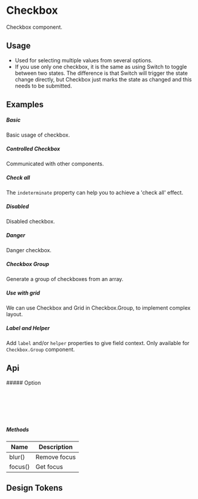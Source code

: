 
<Meta of={KitCheckboxStories} />

<style></style>

# Checkbox

Checkbox component.

## Usage

-   Used for selecting multiple values from several options.
-   If you use only one checkbox, it is the same as using Switch to toggle between two states. The difference is that Switch will trigger the state change directly, but Checkbox just marks the state as changed and this needs to be submitted.

## Examples

##### Basic

Basic usage of checkbox.

<CustomCanvas content={Examples.Basic} source={Sources.Basic} id="checkbox-basic" />

##### Controlled Checkbox

Communicated with other components.

<CustomCanvas content={Examples.Controlled} source={Sources.Controlled} id="checkbox-controlled" />

##### Check all

The `indeterminate` property can help you to achieve a 'check all' effect.

<CustomCanvas content={Examples.CheckAll} source={Sources.CheckAll} id="checkbox-check-all" />

##### Disabled

Disabled checkbox.

<CustomCanvas content={Examples.Disabled} source={Sources.Disabled} id="checkbox-disabled" />

##### Danger

Danger checkbox.

<CustomCanvas content={Examples.Danger} source={Sources.Danger} id="checkbox-Danger" />

##### Checkbox Group

Generate a group of checkboxes from an array.

<CustomCanvas content={Examples.Group} source={Sources.Group} id="checkbox-group" />

##### Use with grid

We can use Checkbox and Grid in Checkbox.Group, to implement complex layout.

<CustomCanvas content={Examples.Grid} source={Sources.Grid} id="checkbox-grid" />


##### Label and Helper

Add `label` and/or `helper` properties to give field context. Only available for `Checkbox.Group` component.

<CustomCanvas content={Examples.LabelHelper} source={Sources.LabelHelper} id="checkbox-label-helper" />

## Api

<Canvas of={KitCheckboxStories.Api} />

<Controls of={KitCheckboxStories.Api} />
##### Option

```typescript
interface Option {
    label: string;
    value: string;
    disabled?: boolean;
}
```

##### Methods

| Name    | Description  |
| ------- | ------------ |
| blur()  | Remove focus |
| focus() | Get focus    |

## Design Tokens

<DesignTokens path="components.Checkbox" tokens={fields?.components?.Checkbox} />
